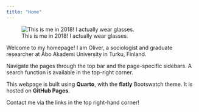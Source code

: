 ```yaml
---
title: "Home"
---
```

::: {.column-margin}
![This is me in 2018! I actually wear glasses.](images/profile2018.jpg)
:::
Welcome to my homepage! I am Oliver, a sociologist and graduate researcher at Åbo Akademi University in Turku, Finland.

Navigate the pages through the top bar and the page-specific sidebars. A search function is available in the top-right corner.

This webpage is built using **Quarto**, with the **flatly** Bootswatch theme. It is hosted on **GitHub Pages**.

Contact me via the links in the top right-hand corner!
